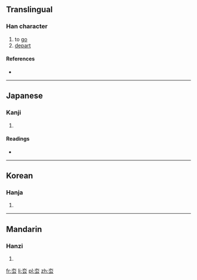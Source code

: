 ==Translingual==

===Han character===
{{Han char|rn=28|rad=厶|as=03|sn=5|four=|canj=大戈 (KI), XX大戈 (XXKI)}}

# to [[go]]
# [[depart]]

====References====
* {{Han ref|kx=0164.090|dkj=03069|dj=0372.060|hdz=10385.010|uh=53BA|ud=21434}}

----

==Japanese==

===Kanji===
{{ja-kanji|grade=|rs=厶03}}

# {{defn|lang=ja|sort=厶03}}

====Readings====
* {{ja-readings|on=[[きょ]] (kyo), [[こ]] (ko)|kun=[[さる]] (saru)}}

----

==Korean==

===Hanja===
{{ko-hanja|hangeul=거|rv=geo|mr=kŏ}}

# {{defn|lang=ko|sort=厶03}}

----

==Mandarin==

===Hanzi===
{{cmn-hanzi|pin=[[qù]] ([[qu4]])|wg=ch'ü<sup>4</sup>}}

# {{defn|lang=cmn|sort=厶03}}

[[fr:厺]]
[[li:厺]]
[[pl:厺]]
[[zh:厺]]
